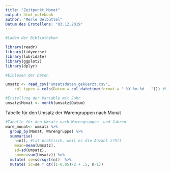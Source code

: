 ```yaml
---
title: "Zeitpunkt_Monat"
output: html_notebook
author: "Merle Oelbüttel"
Datum des Erstellens: "03.12.2019"
---
```



```r
#Laden der Bibliotheken

library(readr)
library(tidyverse)
library(lubridate)
library(ggplot2)
library(dplyr)
```


```r
#Einlesen der Daten

umsatz <- read_csv("umsatzdaten_gekuerzt.csv", 
    col_types = cols(Datum = col_datetime(format = " %Y-%m-%d   "))) #Eingeben des Datums

#Erstellung der Variable mit Jahr
umsatz$Monat <- month(umsatz$Datum)
```

Tabelle für den Umsatz der Warengruppen nach Monat
```r
#Tabelle für den Umsatz nach Warengruppen  und Jahren
ware_monat<- umsatz %>%
  group_by(Monat, Warengruppe) %>%
  summarise(
    n=n(), #ist praktisch, weil es die Anzahl z?hlt
    mean=mean(Umsatz),
    sd=sd(Umsatz),
    summe=sum(Umsatz)) %>%
  mutate( se=sd/sqrt(n))  %>%
  mutate( ic=se * qt((1-0.05)/2 + .5, n-1))



```




